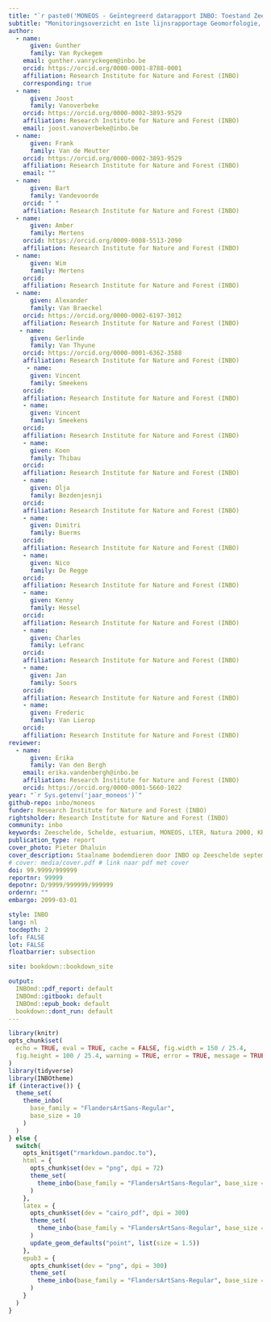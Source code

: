 ```yaml
--- 
title: "`r paste0('MONEOS - Geïntegreerd datarapport INBO: Toestand Zeeschelde ', as.numeric(Sys.getenv('jaar_moneos'))-1)`"
subtitle: "Monitoringsoverzicht en 1ste lijnsrapportage Geomorfologie, diversiteit Habitats en diversiteit Soorten"
author: 
  - name: 
      given: Gunther
      family: Van Ryckegem
    email: gunther.vanryckegem@inbo.be 
    orcid: https://orcid.org/0000-0001-8788-0001
    affiliation: Research Institute for Nature and Forest (INBO)
    corresponding: true
  - name: 
      given: Joost
      family: Vanoverbeke
    orcid: https://orcid.org/0000-0002-3893-9529
    affiliation: Research Institute for Nature and Forest (INBO)
    email: joost.vanoverbeke@inbo.be
  - name: 
      given: Frank
      family: Van de Meutter
    orcid: https://orcid.org/0000-0002-3893-9529
    affiliation: Research Institute for Nature and Forest (INBO)
    email: ""
  - name: 
      given: Bart 
      family: Vandevoorde
    orcid: " "
    affiliation: Research Institute for Nature and Forest (INBO)
  - name: 
      given: Amber
      family: Mertens
    orcid: https://orcid.org/0009-0008-5513-2090
    affiliation: Research Institute for Nature and Forest (INBO)
  - name: 
      given: Wim
      family: Mertens
    orcid: 
    affiliation: Research Institute for Nature and Forest (INBO)
  - name: 
      given: Alexander
      family: Van Braeckel
    orcid: https://orcid.org/0000-0002-6197-3012
    affiliation: Research Institute for Nature and Forest (INBO)
   - name: 
      given: Gerlinde
      family: Van Thyune
    orcid: https://orcid.org/0000-0001-6362-3588
    affiliation: Research Institute for Nature and Forest (INBO)
     - name: 
      given: Vincent
      family: Smeekens
    orcid: 
    affiliation: Research Institute for Nature and Forest (INBO)
    - name: 
      given: Vincent
      family: Smeekens
    orcid: 
    affiliation: Research Institute for Nature and Forest (INBO)
    - name: 
      given: Koen
      family: Thibau
    orcid: 
    affiliation: Research Institute for Nature and Forest (INBO)
    - name: 
      given: Olja
      family: Bezdenjesnji
    orcid: 
    affiliation: Research Institute for Nature and Forest (INBO)
    - name: 
      given: Dimitri
      family: Buerms
    orcid: 
    affiliation: Research Institute for Nature and Forest (INBO)
    - name: 
      given: Nico
      family: De Regge
    orcid: 
    affiliation: Research Institute for Nature and Forest (INBO)
    - name: 
      given: Kenny
      family: Hessel
    orcid: 
    affiliation: Research Institute for Nature and Forest (INBO)
    - name: 
      given: Charles
      family: Lefranc
    orcid: 
    affiliation: Research Institute for Nature and Forest (INBO)
    - name: 
      given: Jan
      family: Soors
    orcid: 
    affiliation: Research Institute for Nature and Forest (INBO)
    - name: 
      given: Frederic
      family: Van Lierop
    orcid: 
    affiliation: Research Institute for Nature and Forest (INBO)
reviewer:
  - name:
      given: Erika
      family: Van den Bergh
    email: erika.vandenbergh@inbo.be
    affiliation: Research Institute for Nature and Forest (INBO)
    orcid: https://orcid.org/0000-0001-5660-1022
year: "`r Sys.getenv('jaar_moneos')`"
github-repo: inbo/moneos
funder: Research Institute for Nature and Forest (INBO) 
rightsholder: Research Institute for Nature and Forest (INBO)
community: inbo
keywords: Zeeschelde, Schelde, estuarium, MONEOS, LTER, Natura 2000, KRW
publication_type: report
cover_photo: Pieter Dhaluin
cover_description: Staalname bodemdieren door INBO op Zeeschelde september 2023
# cover: media/cover.pdf # link naar pdf met cover
doi: 99.9999/999999
reportnr: 99999
depotnr: D/9999/999999/999999
ordernr: ""
embargo: 2099-03-01

style: INBO
lang: nl
tocdepth: 2
lof: FALSE
lot: FALSE
floatbarrier: subsection

site: bookdown::bookdown_site

output:
  INBOmd::pdf_report: default
  INBOmd::gitbook: default
  INBOmd::epub_book: default
  bookdown::dont_run: default
---
```


```r
library(knitr)
opts_chunk$set(
  echo = TRUE, eval = TRUE, cache = FALSE, fig.width = 150 / 25.4,
  fig.height = 100 / 25.4, warning = TRUE, error = TRUE, message = TRUE
)
library(tidyverse)
library(INBOtheme)
if (interactive()) {
  theme_set(
    theme_inbo(
      base_family = "FlandersArtSans-Regular",
      base_size = 10
    )
  )
} else {
  switch(
    opts_knit$get("rmarkdown.pandoc.to"),
    html = {
      opts_chunk$set(dev = "png", dpi = 72)
      theme_set(
        theme_inbo(base_family = "FlandersArtSans-Regular", base_size = 12)
      )
    },
    latex = {
      opts_chunk$set(dev = "cairo_pdf", dpi = 300)
      theme_set(
        theme_inbo(base_family = "FlandersArtSans-Regular", base_size = 9)
      )
      update_geom_defaults("point", list(size = 1.5))
    },
    epub3 = {
      opts_chunk$set(dev = "png", dpi = 300)
      theme_set(
        theme_inbo(base_family = "FlandersArtSans-Regular", base_size = 12)
      )
    }
  )
}

```

